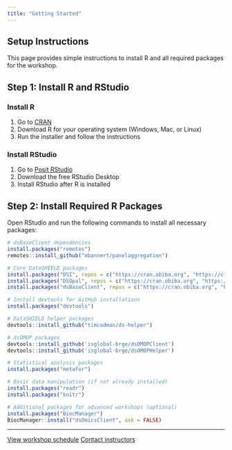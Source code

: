 ```yaml
---
title: "Getting Started"
---
```


## Setup Instructions

This page provides simple instructions to install R and all required packages for the workshop.

## Step 1: Install R and RStudio

### Install R
1. Go to [CRAN](https://cran.r-project.org/)
2. Download R for your operating system (Windows, Mac, or Linux)
3. Run the installer and follow the instructions

### Install RStudio
1. Go to [Posit RStudio](https://posit.co/download/rstudio-desktop/)
2. Download the free RStudio Desktop
3. Install RStudio after R is installed

## Step 2: Install Required R Packages

Open RStudio and run the following commands to install all necessary packages:

```r
# dsBaseClient dependencies
install.packages("remotes")
remotes::install_github("mbannert/panelaggregation")

# Core DataSHIELD packages
install.packages("DSI", repos = c("https://cran.obiba.org", "https://cloud.r-project.org"))
install.packages("DSOpal", repos = c("https://cran.obiba.org", "https://cloud.r-project.org"))
install.packages("dsBaseClient", repos = c("https://cran.obiba.org", "https://cloud.r-project.org"))

# Install devtools for GitHub installations
install.packages("devtools")

# DataSHIELD helper packages
devtools::install_github("timcadman/ds-helper")

# dsOMOP packages
devtools::install_github('isglobal-brge/dsOMOPClient')
devtools::install_github('isglobal-brge/dsOMOPHelper')

# Statistical analysis packages
install.packages("metafor")

# Basic data manipulation (if not already installed)
install.packages("readr")
install.packages("knitr")

# Additional packages for advanced workshops (optional)
install.packages("BiocManager")
BiocManager::install("dsOmicsClient", ask = FALSE)
```

---

::: {.text-center .mt-5}
<a href="schedule.qmd" class="btn btn-primary">View workshop schedule</a>
<a href="contact.qmd" class="btn btn-secondary">Contact instructors</a>
:::
